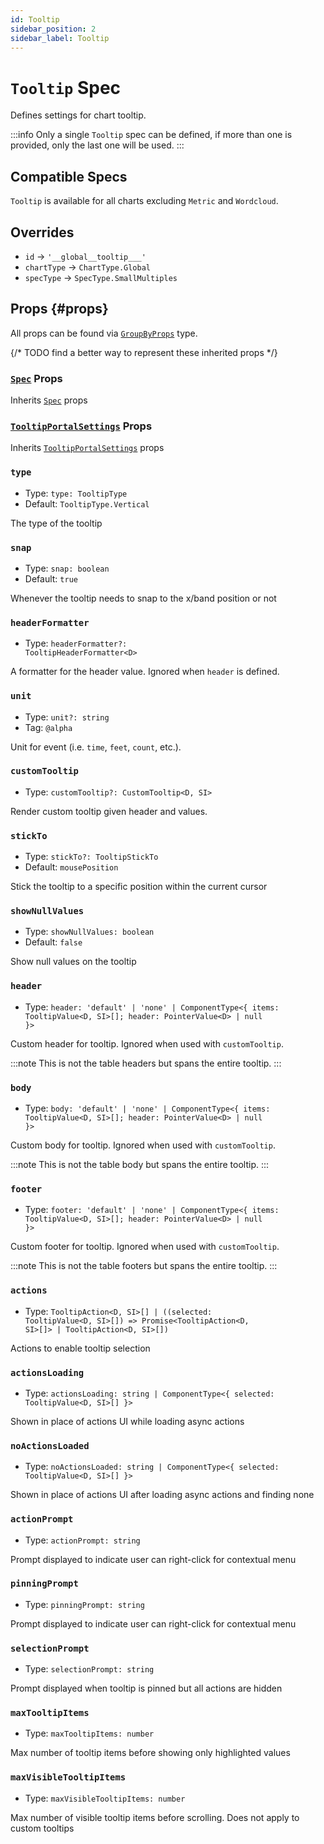 ```yaml
---
id: Tooltip
sidebar_position: 2
sidebar_label: Tooltip
---
```


# `Tooltip` Spec

Defines settings for chart tooltip.

:::info
Only a single `Tooltip` spec can be defined, if more than one is provided, only the last one will be used.
:::


## Compatible Specs

`Tooltip` is available for all charts excluding `Metric` and `Wordcloud`.

## Overrides

- `id` -> `'__global__tooltip___'`
- `chartType` -> `ChartType.Global`
- `specType` -> `SpecType.SmallMultiples`

## Props {#props}

All props can be found via [`GroupByProps`](/all-types/type-aliases/GroupByProps) type.

{/* TODO find a better way to represent these inherited props */}
### [`Spec`](../types/Spec) Props

Inherits [`Spec`](../types/Spec) props

### [`TooltipPortalSettings`](/all-types/interfaces/TooltipPortalSettings) Props

Inherits [`TooltipPortalSettings`](/all-types/interfaces/TooltipPortalSettings) props

### `type`
- Type: <code>type: TooltipType</code>
- Default: `TooltipType.Vertical`

The type of the tooltip

### `snap`
- Type: <code>snap: boolean</code>
- Default: `true`

Whenever the tooltip needs to snap to the x/band position or not

### `headerFormatter`
- Type: <code>headerFormatter?: TooltipHeaderFormatter\<D\></code>

A formatter for the header value. Ignored when `header` is defined.

### `unit`
- Type: <code>unit?: string</code>
- Tag: `@alpha`

Unit for event (i.e. `time`, `feet`, `count`, etc.).

### `customTooltip`
- Type: <code>customTooltip?: CustomTooltip\<D, SI\></code>

Render custom tooltip given header and values.

### `stickTo`
- Type: <code>stickTo?: TooltipStickTo</code>
- Default: `mousePosition`

Stick the tooltip to a specific position within the current cursor

### `showNullValues`
- Type: <code>showNullValues: boolean</code>
- Default: `false`

Show null values on the tooltip

### `header`
- Type: <code>header: 'default' | 'none' | ComponentType\<\{ items: TooltipValue\<D, SI\>[]; header: PointerValue\<D\> | null \}\></code>

Custom header for tooltip. Ignored when used with `customTooltip`.

:::note
This is not the table headers but spans the entire tooltip.
:::

### `body`
- Type: <code>body: 'default' | 'none' | ComponentType\<\{ items: TooltipValue\<D, SI\>[]; header: PointerValue\<D\> | null \}\></code>

Custom body for tooltip. Ignored when used with `customTooltip`.


:::note
This is not the table body but spans the entire tooltip.
:::

### `footer`
- Type: <code>footer: 'default' | 'none' | ComponentType\<\{ items: TooltipValue\<D, SI\>[]; header: PointerValue\<D\> | null \}\></code>

Custom footer for tooltip. Ignored when used with `customTooltip`.

:::note
This is not the table footers but spans the entire tooltip.
:::

### `actions`
- Type: <code>TooltipAction\<D, SI\>[] | ((selected: TooltipValue\<D, SI\>[]) => Promise\<TooltipAction\<D, SI\>[]\> | TooltipAction\<D, SI\>[])</code>

Actions to enable tooltip selection

### `actionsLoading`
- Type: <code>actionsLoading: string | ComponentType\<\{ selected: TooltipValue\<D, SI\>[] \}\></code>

Shown in place of actions UI while loading async actions

### `noActionsLoaded`
- Type: <code>noActionsLoaded: string | ComponentType\<\{ selected: TooltipValue\<D, SI\>[] \}\></code>

Shown in place of actions UI after loading async actions and finding none

### `actionPrompt`
- Type: <code>actionPrompt: string</code>

Prompt displayed to indicate user can right-click for contextual menu

### `pinningPrompt`
- Type: <code>pinningPrompt: string</code>

Prompt displayed to indicate user can right-click for contextual menu

### `selectionPrompt`
- Type: <code>selectionPrompt: string</code>

Prompt displayed when tooltip is pinned but all actions are hidden

### `maxTooltipItems`
- Type: <code>maxTooltipItems: number</code>

Max number of tooltip items before showing only highlighted values

### `maxVisibleTooltipItems`
- Type: <code>maxVisibleTooltipItems: number</code>

Max number of visible tooltip items before scrolling. Does not apply to custom tooltips
